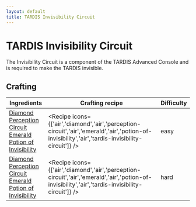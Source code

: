 ```yaml
---
layout: default
title: TARDIS Invisibility Circuit
---
```



TARDIS Invisibility Circuit
===================

The Invisibility Circuit is a component of the TARDIS Advanced Console and is required to make the TARDIS invisible.

## Crafting

| Ingredients | Crafting recipe | Difficulty |
| ----------- | --------------- | ------------- |
| [Diamond](https://minecraft.wiki/w/Diamond)<br/>[Perception Circuit](/recipes/item-circuits/perception-circuit)<br/>[Emerald](https://minecraft.wiki/w/Emerald)<br/>[Potion of Invisibility](https://minecraft.wiki/w/potion-of-invisibility) | <Recipe icons={['air','diamond','air','perception-circuit','air','emerald','air','potion-of-invisibility','air','tardis-invisibility-circuit']} /> | easy |
| [Diamond](https://minecraft.wiki/w/Diamond)<br/>[Perception Circuit](/recipes/item-circuits/perception-circuit)<br/>[Emerald](https://minecraft.wiki/w/Emerald)<br/>[Potion of Invisibility](https://minecraft.wiki/w/potion-of-invisibility) | <Recipe icons={['air','diamond','air','perception-circuit','air','emerald','air','potion-of-invisibility','air','tardis-invisibility-circuit']} /> | hard |
